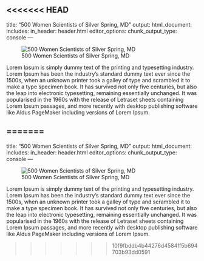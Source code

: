 <<<<<<< HEAD
---
title: "500 Women Scientists of Silver Spring, MD"
output:
  html_document:
    includes:
      in_header: header.html
editor_options: 
  chunk_output_type: console
---

<div class = "row">
<div class = "col-md-6">

![500 Women Scientists of Silver Spring, MD](./500WS_SSMD.png)

</div>

<div class = "col-md-6">

Lorem Ipsum is simply dummy text of the printing and typesetting industry. Lorem Ipsum has been the industry's standard dummy text ever since the 1500s, when an unknown printer took a galley of type and scrambled it to make a type specimen book. It has survived not only five centuries, but also the leap into electronic typesetting, remaining essentially unchanged. It was popularised in the 1960s with the release of Letraset sheets containing Lorem Ipsum passages, and more recently with desktop publishing software like Aldus PageMaker including versions of Lorem Ipsum.



=======
---
title: "500 Women Scientists of Silver Spring, MD"
output:
  html_document:
    includes:
      in_header: header.html
editor_options: 
  chunk_output_type: console
---

<div class = "row">
<div class = "col-md-6">

![500 Women Scientists of Silver Spring, MD](./500WS_SSMD.png)

</div>

<div class = "col-md-6">

Lorem Ipsum is simply dummy text of the printing and typesetting industry. Lorem Ipsum has been the industry's standard dummy text ever since the 1500s, when an unknown printer took a galley of type and scrambled it to make a type specimen book. It has survived not only five centuries, but also the leap into electronic typesetting, remaining essentially unchanged. It was popularised in the 1960s with the release of Letraset sheets containing Lorem Ipsum passages, and more recently with desktop publishing software like Aldus PageMaker including versions of Lorem Ipsum.



>>>>>>> 10f9fbddb4b44276d4584ff5b694703b93dd0591
</div>